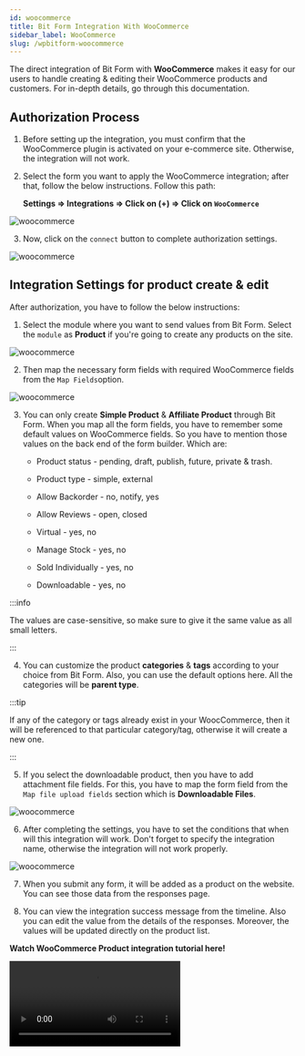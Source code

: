 ```yaml
---
id: woocommerce
title: Bit Form Integration With WooCommerce
sidebar_label: WooCommerce
slug: /wpbitform-woocommerce
---
```



The direct integration of Bit Form with **WooCommerce** makes it easy for our users to handle creating & editing their WooCommerce products and customers. For in-depth details, go through this documentation.

## Authorization Process

1. Before setting up the integration, you must confirm that the WooCommerce plugin is activated on your e-commerce site. Otherwise, the integration will not work. 

2. Select the form you want to apply the WooCommerce integration; after that, follow the below instructions. Follow this path:

   **Settings => Integrations =>  Click on (+) => Click on `WooCommerce`**

 <Image src="Woocommerce/Product/1 Select-Integration-Bit-Form" alt="woocommerce" w="1020" h="350" />

3. Now, click on the `connect` button to complete authorization settings.

 <Image src="Woocommerce/Product/2.Authorization-Bit-Form" alt="woocommerce" w="1020" h="300" />


## Integration Settings for product create & edit

After authorization, you have to follow the below instructions:

1. Select the module where you want to send values from Bit Form. Select the `module` as **Product** if you're going to create any products on the site.

 <Image src="Woocommerce/Product/3.Select-Module-Bit-Form" alt="woocommerce" w="1020" h="270" />

2. Then map the necessary form fields with required WooCommerce fields from the `Map Fields`option. 

 <Image src="Woocommerce/Product/4.Map-Fields1-Bit-Form" alt="woocommerce" w="1020" h="350" />

3. You can only create **Simple Product** & **Affiliate Product** through Bit Form. When you map all the form fields, you have to remember some default values on WooCommerce fields. So you have to mention those values on the back end of the form builder. Which are:

   - Product status - pending, draft, publish, future, private & trash.

   - Product type - simple, external

   - Allow Backorder - no, notify, yes

   - Allow Reviews - open, closed

   - Virtual - yes, no

   - Manage Stock - yes, no

   - Sold Individually - yes, no

   - Downloadable - yes, no

 :::info

 The values are case-sensitive, so make sure to give it the same value as all small letters.

 :::

4. You can customize the product **categories** & **tags** according to your choice from Bit Form. Also, you can use the default options here. All the categories will be **parent type**. 

 :::tip

 If any of the category or tags already exist in your WoocCommerce, then it will be referenced to that particular category/tag, otherwise it will create a new one.

 :::

5. If you select the downloadable product, then you have to add attachment file fields. For this, you have to map the form field from the `Map file upload fields` section which is **Downloadable Files**.

 <Image src="Woocommerce/Product/5.Map-Fields2-Bit-Form" alt="woocommerce" w="1020" h="250" />

6. After completing the settings, you have to set the conditions that when will this integration will work. Don't forget to specify the integration name, otherwise the integration will not work properly. 

 <Image src="Woocommerce/Conditional-Logic-Bit-Form" alt="woocommerce" w="1020" h="290" />

7. When you submit any form, it will be added as a product on the website. You can see those data from the responses page.

8. You can view the integration success message from the timeline. Also you can edit the value from the details of the responses. Moreover, the values will be updated directly on the product list. 

 **Watch WooCommerce Product integration tutorial here!**

 <Video youtube src="Jxn1110dzNc" />

## Integration Settings for customer create & edit through Bit Form

1. After the authorization process, select the `module` as **Customer** to create a customer account on site.

 <Image src="Woocommerce/Customer/4.Select-Customer-Bit-Form" alt="woocommerce" w="1020" h="290" />

2. When you select the module, you will see the `Map Fields` option where two fields- **Email** & **Username**, are mapped by default. You can map multiple fields according to your choice for the customer module. 

 <Image src="Woocommerce/Customer/5.Map_Bit-Form" alt="woocommerce" w="1020" h="290" />

3. After completing the settings, you have to set the conditions when this integration works. Don't forget to specify the integration name; otherwise, the integration will not work correctly.

 <Image src="Woocommerce/Conditional-Logic-Bit-Form" alt="woocommerce" w="1020" h="290" /> 

4. When customers submit any form, it will be added to the **Users** section on your woo-commerce site. Also, the admin can view submissions from the Bit Form responses page. 

6. Admin can see the success message of integration from the timeline of that specific submission.

7. Also, you can edit the value from the details of the responses. Moreover, the values will be updated directly on the **Users** option.

**Watch tutorial here!**

 <Video youtube src="vjWmlIU4FlY" />




 <Feedback/>